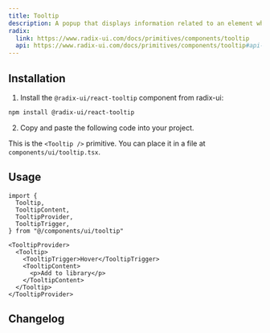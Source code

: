 ```yaml
---
title: Tooltip
description: A popup that displays information related to an element when the element receives keyboard focus or the mouse hovers over it.
radix:
  link: https://www.radix-ui.com/docs/primitives/components/tooltip
  api: https://www.radix-ui.com/docs/primitives/components/tooltip#api-reference
---
```


<ComponentExample src="/components/examples/tooltip/demo.tsx">
  <TooltipDemo />
</ComponentExample>

## Installation

1. Install the `@radix-ui/react-tooltip` component from radix-ui:

```bash
npm install @radix-ui/react-tooltip
```

2. Copy and paste the following code into your project.

<ComponentSource src="/components/ui/tooltip.tsx" />

<Callout>

This is the `<Tooltip />` primitive. You can place it in a file at `components/ui/tooltip.tsx`.

</Callout>

## Usage

```tsx
import {
  Tooltip,
  TooltipContent,
  TooltipProvider,
  TooltipTrigger,
} from "@/components/ui/tooltip"
```

```tsx
<TooltipProvider>
  <Tooltip>
    <TooltipTrigger>Hover</TooltipTrigger>
    <TooltipContent>
      <p>Add to library</p>
    </TooltipContent>
  </Tooltip>
</TooltipProvider>
```

## Changelog

<ComponentHistory src="/components/ui/tooltip.tsx" />
